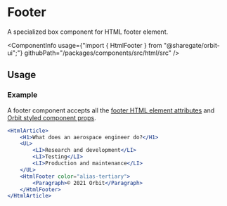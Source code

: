 
<Meta
    title="Html elements/Footer"
    id="html-footer"
/>

# Footer

<Tagline>A specialized <Link href="?path=/docs/box--default-story">box</Link> component for HTML footer element.</Tagline>

<ComponentInfo
    usage={"import { HtmlFooter } from \"@sharegate/orbit-ui\";"}
    githubPath="/packages/components/src/html/src"
/>

## Usage

### Example

A footer component accepts all the [footer HTML element attributes](https://developer.mozilla.org/en-US/docs/Web/HTML/Element/footer) and [Orbit styled component props](?path=/docs/styling--page).

```jsx
<HtmlArticle>
    <H1>What does an aerospace engineer do?</H1>
    <UL>
        <LI>Research and development</LI>
        <LI>Testing</LI>
        <LI>Production and maintenance</LI>
    </UL>
    <HtmlFooter color="alias-tertiary">
        <Paragraph>© 2021 Orbit</Paragraph>
    </HtmlFooter>
</HtmlArticle>
```
